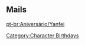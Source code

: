 ==Mails==
{{Mails by Category Table|Yanfei Mails|noheader=1}}

[[pt-br:Aniversário/Yanfei]]
[[Category:Character Birthdays]]